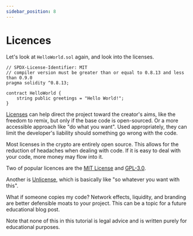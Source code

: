 ```yaml
---
sidebar_position: 8
---
```



# Licences

Let's look at `HelloWorld.sol` again, and look into the licenses.

<Tabs>
<TabItem value="sol" label="HelloWorld.sol">

```solidity
// SPDX-License-Identifier: MIT
// compiler version must be greater than or equal to 0.8.13 and less than 0.9.0
pragma solidity ^0.8.13;

contract HelloWorld {
    string public greetings = "Hello World!";
}
```

</TabItem>
</Tabs>

[Licenses](https://choosealicense.com/) can help direct the project toward the creator's aims, like the freedom to remix, but only if the base code is open-sourced. Or a more accessible approach like "do what you want". Used appropriately, they can limit the developer's liability should something go wrong with the code.

Most licenses in the crypto are entirely open source. This allows for the reduction of headaches when dealing with code. If it is easy to deal with your code, more money may flow into it.

Two of popular licences are the [MIT License](https://choosealicense.com/licenses/mit/) and [GPL-3.0](https://choosealicense.com/licenses/gpl-3.0/).

Another is [Unlicense](https://choosealicense.com/licenses/unlicense/), which is basically like "so whatever you want with this".

What if someone copies my code? Network effects, liquidity, and branding are better defensible moats to your project. This can be a topic for a future educational blog post.

Note that none of this in this tutorial is legal advice and is written purely for educational purposes.
